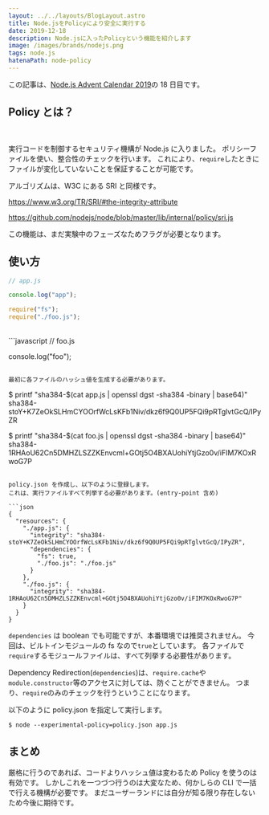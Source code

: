 ```yaml
---
layout: ../../layouts/BlogLayout.astro
title: Node.jsをPolicyにより安全に実行する
date: 2019-12-18
description: Node.jsに入ったPolicyという機能を紹介します
image: /images/brands/nodejs.png
tags: node.js
hatenaPath: node-policy
---
```



この記事は、[Node.js Advent Calendar 2019](https://qiita.com/advent-calendar/2019/nodejs)の 18 日目です。

## Policy とは？

<br />

<OG url="https://nodejs.org/api/policy.html" />

実行コードを制御するセキュリティ機構が Node.js に入りました。
ポリシーファイルを使い、整合性のチェックを行います。
これにより、`require`したときにファイルが変化していないことを保証することが可能です。

<OG url="https://docs.google.com/document/d/1h__FmXsEWRuNrzAV_l3Iw9i_z8fCXSokGfBiW8-nDNg/edit#heading=h.m7xhvpd3gmjw" />

アルゴリズムは、W3C にある SRI と同様です。

https://www.w3.org/TR/SRI/#the-integrity-attribute

https://github.com/nodejs/node/blob/master/lib/internal/policy/sri.js

この機能は、まだ実験中のフェーズなためフラグが必要となります。

## 使い方

```javascript
// app.js

console.log("app");

require("fs");
require("./foo.js");
```

<br />
```javascript // foo.js

console.log("foo");

```

最初に各ファイルのハッシュ値を生成する必要があります。

```

$ printf "sha384-$(cat app.js | openssl dgst -sha384 -binary | base64)"
sha384-stoY+K7ZeOkSLHmCYOOrfWcLsKFb1Niv/dkz6f9Q0UP5FQi9pRTglvtGcQ/IPyZR

$ printf "sha384-$(cat foo.js | openssl dgst -sha384 -binary | base64)"
sha384-1RHAoU62Cn5DMHZLSZZKEnvcml+GOtj5O4BXAUohiYtjGzo0v/iFIM7KOxRwoG7P

````

policy.json を作成し、以下のように登録します。
これは、実行ファイルすべて列挙する必要があります。(entry-point 含め)

```json
{
  "resources": {
    "./app.js": {
      "integrity": "sha384-stoY+K7ZeOkSLHmCYOOrfWcLsKFb1Niv/dkz6f9Q0UP5FQi9pRTglvtGcQ/IPyZR",
      "dependencies": {
        "fs": true,
        "./foo.js": "./foo.js"
      }
    },
    "./foo.js": {
      "integrity": "sha384-1RHAoU62Cn5DMHZLSZZKEnvcml+GOtj5O4BXAUohiYtjGzo0v/iFIM7KOxRwoG7P"
    }
  }
}
````

`dependencies` は boolean でも可能ですが、本番環境では推奨されません。
今回は、ビルトインモジュールの fs なので`true`としています。
各ファイルで`require`するモジュールファイルは、すべて列挙する必要性があります。

Dependency Redirection(`dependencies`)は、`require.cache`や`module.constructor`等のアクセスに対しては、防ぐことができません。
つまり、`require`のみのチェックを行うということになります。

以下のように policy.json を指定して実行します。

```
$ node --experimental-policy=policy.json app.js
```

## まとめ

厳格に行うのであれば、コードよりハッシュ値は変わるため Policy を使うのは有効です。
しかしこれを一つづつ行うのは大変なため、何かしらの CLI で一括で行える機構が必要です。
まだユーザーランドには自分が知る限り存在しないため今後に期待です。
